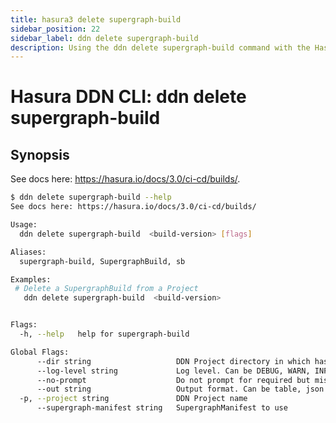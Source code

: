 ```yaml
---
title: hasura3 delete supergraph-build
sidebar_position: 22
sidebar_label: ddn delete supergraph-build
description: Using the ddn delete supergraph-build command with the Hasura CLI
---
```


# Hasura DDN CLI: ddn delete supergraph-build 

## Synopsis
See docs here: https://hasura.io/docs/3.0/ci-cd/builds/.

```bash
$ ddn delete supergraph-build --help
See docs here: https://hasura.io/docs/3.0/ci-cd/builds/

Usage:
  ddn delete supergraph-build  <build-version> [flags]

Aliases:
  supergraph-build, SupergraphBuild, sb

Examples:
 # Delete a SupergraphBuild from a Project
   ddn delete supergraph-build  <build-version>


Flags:
  -h, --help   help for supergraph-build

Global Flags:
      --dir string                   DDN Project directory in which hasura.yaml is present (default ".")
      --log-level string             Log level. Can be DEBUG, WARN, INFO, ERROR, or FATAL. (default "INFO")
      --no-prompt                    Do not prompt for required but missing flags
      --out string                   Output format. Can be table, json or yaml. (default "table")
  -p, --project string               DDN Project name
      --supergraph-manifest string   SupergraphManifest to use
```

